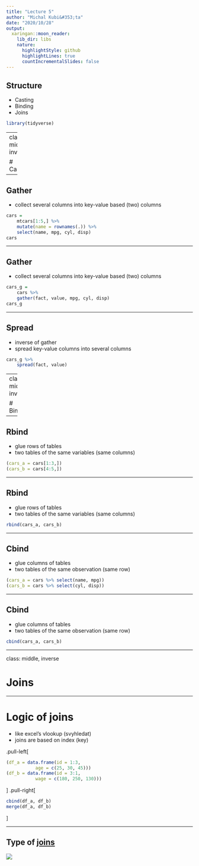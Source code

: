 ```yaml
---
title: "Lecture 5"
author: "Michal Kubi&#353;ta"
date: "2020/10/28"
output:
  xaringan::moon_reader:
    lib_dir: libs
    nature:
      highlightStyle: github
      highlightLines: true
      countIncrementalSlides: false
---
```


## Structure
- Casting
- Binding
- Joins
```r
library(tidyverse)
```

---
class: middle, inverse

# Casting

---

## Gather
- collect several columns into key-value based (two) columns

```r
cars = 
    mtcars[1:5,] %>% 
    mutate(name = rownames(.)) %>% 
    select(name, mpg, cyl, disp)
cars

```

---

## Gather
- collect several columns into key-value based (two) columns

```r
cars_g = 
    cars %>% 
    gather(fact, value, mpg, cyl, disp)
cars_g
```

---

## Spread
- inverse of gather
- spread key-value columns into several columns

```r
cars_g %>% 
    spread(fact, value)
```

---
class: middle, inverse

# Binding

---

## Rbind
- glue rows of tables
- two tables of the same variables (same columns)

```r
(cars_a = cars[1:3,])
(cars_b = cars[4:5,])
```

---

## Rbind
- glue rows of tables
- two tables of the same variables (same columns)

```r
rbind(cars_a, cars_b)
```

---

## Cbind
- glue columns of tables
- two tables of the same observation (same row)

```r
(cars_a = cars %>% select(name, mpg))
(cars_b = cars %>% select(cyl, disp))
```

---

## Cbind
- glue columns of tables
- two tables of the same observation (same row)

```r
cbind(cars_a, cars_b)
```

---

class: middle, inverse

# Joins

---

# Logic of joins
- like excel's vlookup (svyhledat)
- joins are based on index (key)

.pull-left[
```r
(df_a = data.frame(id = 1:3,
           age = c(25, 30, 45)))
(df_b = data.frame(id = 3:1,
           wage = c(180, 250, 130)))

```
]
.pull-right[
```r
cbind(df_a, df_b)
merge(df_a, df_b)
```
]

---

## Type of [joins](https://www.dofactory.com/sql/join)
<img src = www/joins.png>
